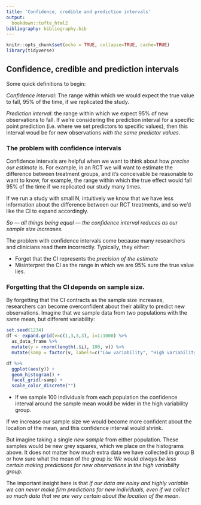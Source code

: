 ```yaml
---
title: 'Confidence, credible and prediction intervals'
output:
  bookdown::tufte_html2
bibliography: bibliography.bib
---
```


```r
knitr::opts_chunk$set(echo = TRUE, collapse=TRUE, cache=TRUE)
library(tidyverse)
```


## Confidence, credible and prediction intervals {- #intervals}


Some quick definitions to begin:

<!-- TODO: EXPAND ON THESE DEFINITIONS AND USE GRAPHICS AND PLOTS TO ILLUSTRATE -->

*Confidence interval*: The range within which we would expect the true value to fall, 95% of the time, if we replicated the study. 

*Prediction interval*: the range within which we expect 95% of new observations to fall. If we're considering the prediction interval for a specific point prediction (i.e. where we set predictors to specific values), then this interval woud be for new observations *with the same predictor values*.


### The problem with confidence intervals {-}

Confidence intervals are helpful when we want to think about how *precise our estimate* is. For example, in an RCT we will want to estimate the difference between treatment groups, and it's conceivable be reasonable to want to know, for example, the range within which the true effect would fall 95% of the time if we replicated our study many times.

If we run a study with small N, intuitively we know that we have less information about the difference between our RCT treatments, and so we'd like the CI to expand accordingly.

*So — all things being equal — the confidence interval reduces as our sample size increases.*


The problem with confidence intervals come because many researchers and clinicians read them incorrectly. Typically, they either:

- Forget that the CI represents the *precision of the estimate*
- Misinterpret the CI as the range in which we are 95% sure the true value lies.


### Forgetting that the CI depends on sample size. {-}

By forgetting that the CI contracts as the sample size increases, researchers can become overconfident about their ability to predict new observations. Imagine that we sample data from two populations with the same mean, but different variability:

```r
set.seed(1234)
df <- expand.grid(v=c(1,3,3,3), i=1:1000) %>% 
  as_data_frame %>%
  mutate(y = rnorm(length(.$i), 100, v)) %>% 
  mutate(samp = factor(v, labels=c("Low variability", "High variability")))
```


```r
df %>% 
  ggplot(aes(y)) + 
  geom_histogram() + 
  facet_grid(~samp) +
  scale_color_discrete("")
```


- If we sample 100 individuals from each population the confidence interval around the sample mean would be wider in the high variability group. 

If we increase our sample size we would become more confident about the location of the mean, and this confidence interval would shrink.

But imagine taking a single *new sample* from either population. These samples would be new grey squares, which we place on the histograms above. It does not matter how much extra data we have collected in group B or how sure what the mean of the group is: *We would always be less certain making predictions for new observations in the high variability group*.

The important insight here is that *if our data are noisy and highly variable we can never make firm predictions for new individuals, even if we collect so much data that we are very certain about the location of the mean*.


<!-- 


### But should I report the CI or not? {-}



 -->




